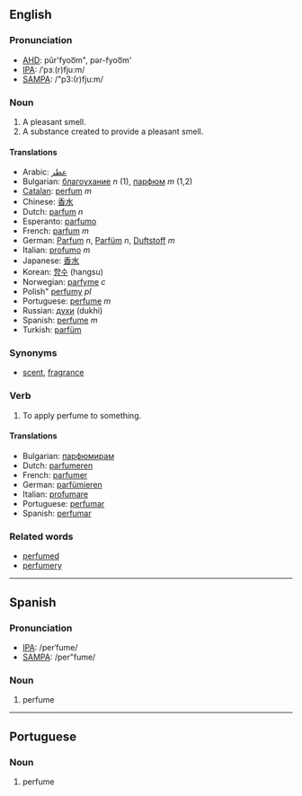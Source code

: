 ==English==
===Pronunciation===
*[[w:AHD|AHD]]: pûr'fyoo͞m", pər-fyoo͞m'
*[[w:IPA|IPA]]: /ˈpɜː(r)fju:m/
*[[w:SAMPA|SAMPA]]: /"p3:(r)fju:m/
===Noun===
#A pleasant smell.
#A substance created to provide a pleasant smell.
====Translations====
*Arabic: [[عطر]]
*Bulgarian: [[благоухание]] ''n'' (1), [[парфюм]] ''m'' (1,2)
*[[Catalan]]: [[perfum]] ''m''
*Chinese: [[香水]]
*Dutch: [[parfum]] ''n''
*Esperanto: [[parfumo]]
*French: [[parfum]] ''m''
*German: [[Parfum]] ''n'', [[Parfüm]] ''n'', [[Duftstoff]] ''m''
*Italian: [[profumo]] ''m''
*Japanese: [[香水]]
*Korean: [[향수]] (hangsu)
*Norwegian: [[parfyme]] ''c''
*Polish" [[perfumy]] ''pl'' 
*Portuguese: [[perfume]] ''m''
*Russian: [[духи]] (dukhi)
*Spanish: [[perfume]] ''m''
*Turkish: [[parfüm]]
===Synonyms===
*[[scent]], [[fragrance]]

===Verb===
#To apply perfume to something.
====Translations====
*Bulgarian: [[парфюмирам]]
*Dutch: [[parfumeren]]
*French: [[parfumer]]
*German: [[parfümieren]]
*Italian: [[profumare]]
*Portuguese: [[perfumar]]
*Spanish: [[perfumar]]

===Related words===
*[[perfumed]]
*[[perfumery]]

----

==Spanish==
===Pronunciation===
*[[w:IPA|IPA]]: /perˈfume/
*[[w:SAMPA|SAMPA]]: /per"fume/
===Noun===
#perfume

----

==Portuguese==
===Noun===
#perfume